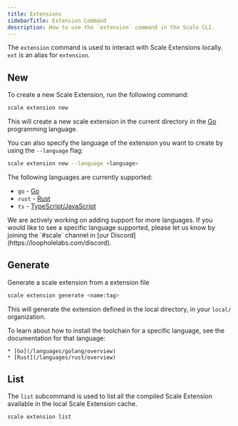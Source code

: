 ```yaml
---
title: Extensions
sidebarTitle: Extension Command
description: How to use the `extension` command in the Scale CLI.
---
```


The `extension` command is used to interact with Scale Extensions locally. `ext` is an alias for `extension`.

## New

To create a new Scale Extension, run the following command:

```bash
scale extension new
```

This will create a new scale extension in the current directory in the [Go](https://golang.org/) programming language.

You can also specify the language of the extension you want to create by using the `--language` flag:

```bash
scale extension new --language <language>
```

The following languages are currently supported:

  * `go` - [Go](/languages/golang/overview)
  * `rust` - [Rust](/languages/rust/overview)
  * `ts` - [TypeScript/JavaScript](/languages/javascript-typescript/overview)

<Note>
    We are actively working on adding support for more languages. If you would like to see a specific language supported, please let
    us know by joining the `#scale` channel in [our Discord](https://loopholelabs.com/discord).
</Note>

## Generate

Generate a scale extension from a extension file

```bash
scale extension generate <name:tag>
```

This will generate the extension defined in the local directory, in your `local/` organization.


<Note>
    To learn about how to install the toolchain for a specific language, see the documentation for that language:

    * [Go](/languages/golang/overview)
    * [Rust](/languages/rust/overview)
</Note>

## List

The `list` subcommand is used to list all the compiled Scale Extension available in the local Scale Extension cache.

```bash
scale extension list
```
